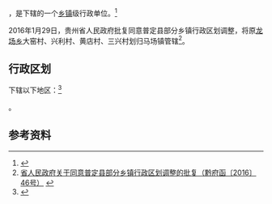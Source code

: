 {{中国乡级行政区|52/04/22/103/000}}

'''{{PAGENAMEBASE}}'''，是{{PRC admin/fullname|52/04/22/103/000|3}}下辖的一个[[乡镇|乡镇]]级行政单位。<ref>{{PRC admin/ref sgc|{{PRC admin/parent|52/04/22/103/000}}}}</ref>

2016年1月29日，贵州省人民政府批复同意普定县部分乡镇行政区划调整，将原[[龙场乡_(普定县)|龙场乡]]大窑村、兴利村、黄店村、三兴村划归马场镇管辖<ref>[http://www.gzgov.gov.cn/xxgk/zfxxgkpt/201602/t20160218_374841.html 省人民政府关于同意普定县部分乡镇行政区划调整的批复（黔府函〔2016〕46号）] {{webarchive|url=https://web.archive.org/web/20170904061949/http://www.gzgov.gov.cn/xxgk/zfxxgkpt/201602/t20160218_374841.html |date=2017-09-04 }}</ref>。

== 行政区划 ==

{{PAGENAMEBASE}}下辖以下地区：<ref>{{PRC admin/ref sgc|52/04/22/103/000}}</ref>

{{PRC admin/children|52/04/22/103/000}}。

== 参考资料 ==

{{reflist}}

{{行政区划小作品}}
{{PRC admin/navcat|52/04/22/103/000}}